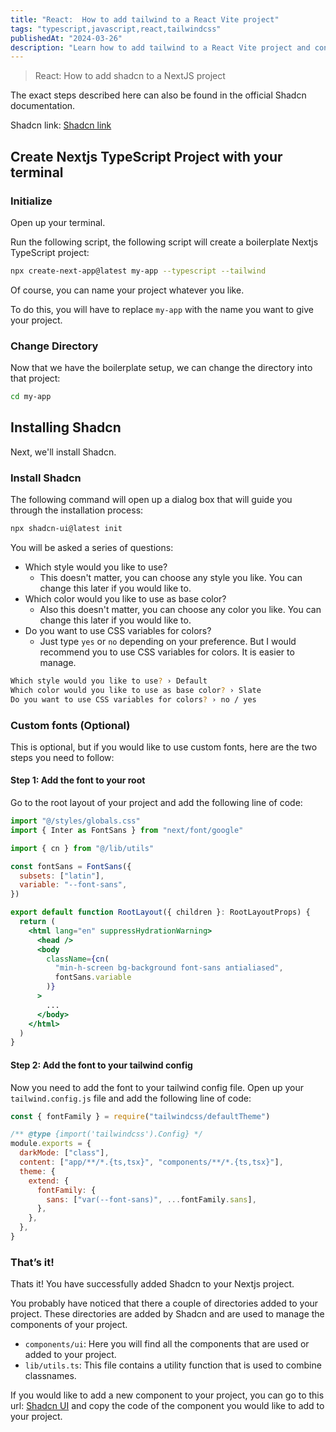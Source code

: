 ```yaml
---
title: "React:  How to add tailwind to a React Vite project"
tags: "typescript,javascript,react,tailwindcss"
publishedAt: "2024-03-26"
description: "Learn how to add tailwind to a React Vite project and configure it to work with your React project."
---
```

> React: How to add shadcn to a NextJS project

The exact steps described here can also be found in the official Shadcn documentation.

Shadcn link: [Shadcn link](https://ui.shadcn.com/docs/installation/next)

## Create Nextjs TypeScript Project with your terminal

### Initialize

Open up your terminal.

Run the following script, the following script will create a boilerplate Nextjs TypeScript project:

```bash
npx create-next-app@latest my-app --typescript --tailwind

```

Of course, you can name your project whatever you like.

To do this, you will have to replace `my-app` with the name you want to give your project.

### Change Directory

Now that we have the boilerplate setup, we can change the directory into that project:

```bash
cd my-app
```

## Installing Shadcn

Next, we'll install Shadcn.

### **Install Shadcn**

The following command will open up a dialog box that will guide you through the installation process:

```bash
npx shadcn-ui@latest init
```

You will be asked a series of questions:
* Which style would you like to use?
  * This doesn't matter, you can choose any style you like. You can change this later if you would like to.
* Which color would you like to use as base color?
  * Also this doesn't matter, you can choose any color you like. You can change this later if you would like to.
* Do you want to use CSS variables for colors?
  * Just type `yes` or `no` depending on your preference. But I would recommend you to use CSS variables for colors. It is easier to manage.

```bash
Which style would you like to use? › Default
Which color would you like to use as base color? › Slate
Do you want to use CSS variables for colors? › no / yes
```

### **Custom fonts (Optional)**

This is optional, but if you would like to use custom fonts, here are the two steps you need to follow:

#### **Step 1: Add the font to your root**
Go to the root layout of your project and add the following line of code:


```jsx
import "@/styles/globals.css"
import { Inter as FontSans } from "next/font/google"

import { cn } from "@/lib/utils"

const fontSans = FontSans({
  subsets: ["latin"],
  variable: "--font-sans",
})

export default function RootLayout({ children }: RootLayoutProps) {
  return (
    <html lang="en" suppressHydrationWarning>
      <head />
      <body
        className={cn(
          "min-h-screen bg-background font-sans antialiased",
          fontSans.variable
        )}
      >
        ...
      </body>
    </html>
  )
}
```

#### **Step 2: Add the font to your tailwind config**
Now you need to add the font to your tailwind config file. Open up your `tailwind.config.js` file and add the following line of code:

```js
const { fontFamily } = require("tailwindcss/defaultTheme")

/** @type {import('tailwindcss').Config} */
module.exports = {
  darkMode: ["class"],
  content: ["app/**/*.{ts,tsx}", "components/**/*.{ts,tsx}"],
  theme: {
    extend: {
      fontFamily: {
        sans: ["var(--font-sans)", ...fontFamily.sans],
      },
    },
  },
}
```   

### **That’s it!**

Thats it! You have successfully added Shadcn to your Nextjs project.

You probably have noticed that there a couple of directories added to your project. These directories are added by Shadcn and are used to manage the components of your project.

* `components/ui`: Here you will find all the components that are used or added to your project.
* `lib/utils.ts`: This file contains a utility function that is used to combine classnames.

If you would like to add a new component to your project, you can go to this url: [Shadcn UI](https://ui.shadcn.com/docs/components/accordion) and copy the code of the component you would like to add to your project.